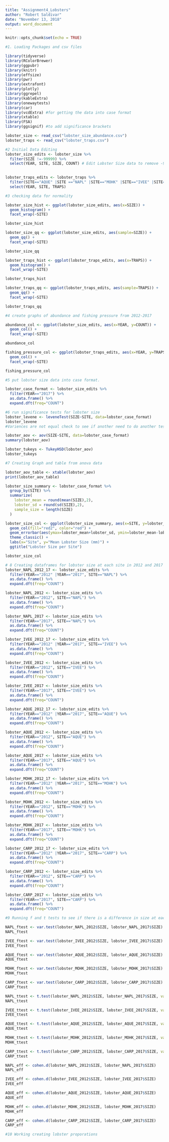 ```yaml
---
title: "Assignment4_Lobsters"
author: "Robert Saldivar"
date: "November 13, 2018"
output: word_document
---
```


```r
knitr::opts_chunk$set(echo = TRUE)
```

```r
#1. Loading Packages and csv files

library(tidyverse)
library(RColorBrewer)
library(ggpubr)
library(knitr)
library(effsize)
library(pwr)
library(extrafont)
library(plotly)
library(ggrepel)
library(kableExtra)
library(onewaytests)
library(car)
library(vcdExtra) #for getting the data into case format
library(xtable)
library(FSA)
library(ggsignif) #to add significance brackets

lobster_size <- read_csv("lobster_size_abundance.csv")
lobster_traps <- read_csv("lobster_traps.csv")
```

```r
#2 Initial Data Editing
lobster_size_edits <- lobster_size %>%
  filter(SIZE !=-99999) %>%
  select(YEAR, SITE, SIZE, COUNT) # Edit Lobster Size data to remove -99999 data from size column and remove transect information
  

lobster_traps_edits <- lobster_traps %>%
  filter(SITE=="AQUE" |SITE =="NAPL" |SITE=="MOHK" |SITE=="IVEE" |SITE=="CARP") %>%
  select(YEAR, SITE, TRAPS)

```

```r
#3 checking data for normality

lobster_size_hist <- ggplot(lobster_size_edits, aes(x=SIZE)) +
  geom_histogram() +
  facet_wrap(~SITE)

lobster_size_hist

lobster_size_qq <- ggplot(lobster_size_edits, aes(sample=SIZE)) +
  geom_qq() +
  facet_wrap(~SITE)

lobster_size_qq

lobster_traps_hist <- ggplot(lobster_traps_edits, aes(x=TRAPS)) +
  geom_histogram() +
  facet_wrap(~SITE)

lobster_traps_hist

lobster_traps_qq <- ggplot(lobster_traps_edits, aes(sample=TRAPS)) +
  geom_qq() +
  facet_wrap(~SITE)

lobster_traps_qq
```

```r
#4 create graphs of abundance and fishing pressure from 2012-2017

abundance_col <- ggplot(lobster_size_edits, aes(x=YEAR, y=COUNT)) +
  geom_col() +
  facet_wrap(~SITE)

abundance_col

fishing_pressure_col <- ggplot(lobster_traps_edits, aes(x=YEAR, y=TRAPS)) +
  geom_col() +
  facet_wrap(~SITE)

fishing_pressure_col
```

```r
#5 put lobster size data into case format.

lobster_case_format <- lobster_size_edits %>%
  filter(YEAR=="2017") %>%
  as.data.frame() %>%
  expand.dft(freq="COUNT")
```

```r
#6 run significance tests for lobster size
lobster_levene <- leveneTest(SIZE~SITE, data=lobster_case_format)
lobster_levene
#Variences are not equal check to see if another need to do another test beside anova

lobster_aov <- aov(SIZE~SITE, data=lobster_case_format)
summary(lobster_aov)

lobster_tukeys <- TukeyHSD(lobster_aov)
lobster_tukeys
```

```r
#7 Creating Graph and table from anova data

lobster_aov_table <- xtable(lobster_aov)
print(lobster_aov_table)

lobster_size_summary <- lobster_case_format %>%
  group_by(SITE) %>%
  summarize(
    lobster_mean = round(mean(SIZE),2),
    lobster_sd = round(sd(SIZE),2),
    sample_size = length(SIZE)
  )

lobster_size_col <- ggplot(lobster_size_summary, aes(x=SITE, y=lobster_mean)) +
  geom_col(fill="red2", color="red") +
  geom_errorbar(aes(ymax=lobster_mean+lobster_sd, ymin=lobster_mean-lobster_sd), width=0.2) +
  theme_classic() +
  labs(x="Site", y="Mean Lobster Size (mm)") +
  ggtitle("Lobster Size per Site")

lobster_size_col

```

```r
# 8 Creating dataframes for lobster size at each site in 2012 and 2017
lobster_NAPL_2012_17 <- lobster_size_edits %>%
  filter(YEAR=="2012" |YEAR=="2017", SITE=="NAPL") %>%
  as.data.frame() %>%
  expand.dft(freq="COUNT")

lobster_NAPL_2012 <- lobster_size_edits %>%
  filter(YEAR=="2012", SITE=="NAPL") %>%
  as.data.frame() %>%
  expand.dft(freq="COUNT")

lobster_NAPL_2017 <- lobster_size_edits %>%
  filter(YEAR=="2017", SITE=="NAPL") %>%
  as.data.frame() %>%
  expand.dft(freq="COUNT")

lobster_IVEE_2012_17 <- lobster_size_edits %>%
  filter(YEAR=="2012" |YEAR=="2017", SITE=="IVEE") %>%
  as.data.frame() %>%
  expand.dft(freq="COUNT")

lobster_IVEE_2012 <- lobster_size_edits %>%
  filter(YEAR=="2012", SITE=="IVEE") %>%
  as.data.frame() %>%
  expand.dft(freq="COUNT")

lobster_IVEE_2017 <- lobster_size_edits %>%
  filter(YEAR=="2017", SITE=="IVEE") %>%
  as.data.frame() %>%
  expand.dft(freq="COUNT")

lobster_AQUE_2012_17 <- lobster_size_edits %>%
  filter(YEAR=="2012" |YEAR=="2017", SITE=="AQUE") %>%
  as.data.frame() %>%
  expand.dft(freq="COUNT")

lobster_AQUE_2012 <- lobster_size_edits %>%
  filter(YEAR=="2012", SITE=="AQUE") %>%
  as.data.frame() %>%
  expand.dft(freq="COUNT")

lobster_AQUE_2017 <- lobster_size_edits %>%
  filter(YEAR=="2017", SITE=="AQUE") %>%
  as.data.frame() %>%
  expand.dft(freq="COUNT")

lobster_MOHK_2012_17 <- lobster_size_edits %>%
  filter(YEAR=="2012" |YEAR=="2017", SITE=="MOHK") %>%
  as.data.frame() %>%
  expand.dft(freq="COUNT")

lobster_MOHK_2012 <- lobster_size_edits %>%
  filter(YEAR=="2012", SITE=="MOHK") %>%
  as.data.frame() %>%
  expand.dft(freq="COUNT")

lobster_MOHK_2017 <- lobster_size_edits %>%
  filter(YEAR=="2017", SITE=="MOHK") %>%
  as.data.frame() %>%
  expand.dft(freq="COUNT")

lobster_CARP_2012_17 <- lobster_size_edits %>%
  filter(YEAR=="2012" |YEAR=="2017", SITE=="CARP") %>%
  as.data.frame() %>%
  expand.dft(freq="COUNT")

lobster_CARP_2012 <- lobster_size_edits %>%
  filter(YEAR=="2012", SITE=="CARP") %>%
  as.data.frame() %>%
  expand.dft(freq="COUNT")

lobster_CARP_2017 <- lobster_size_edits %>%
  filter(YEAR=="2017", SITE=="CARP") %>%
  as.data.frame() %>%
  expand.dft(freq="COUNT")
```

```r
#9 Running f and t tests to see if there is a difference in size at each site between 2012 and 2017

NAPL_ftest <- var.test(lobster_NAPL_2012$SIZE, lobster_NAPL_2017$SIZE)
NAPL_ftest

IVEE_ftest <- var.test(lobster_IVEE_2012$SIZE, lobster_IVEE_2017$SIZE)
IVEE_ftest

AQUE_ftest <- var.test(lobster_AQUE_2012$SIZE, lobster_AQUE_2017$SIZE)
AQUE_ftest

MOHK_ftest <- var.test(lobster_MOHK_2012$SIZE, lobster_MOHK_2017$SIZE)
MOHK_ftest

CARP_ftest <- var.test(lobster_CARP_2012$SIZE, lobster_CARP_2017$SIZE)
CARP_ftest

NAPL_ttest <- t.test(lobster_NAPL_2012$SIZE, lobster_NAPL_2017$SIZE, var.equal=TRUE)
NAPL_ttest

IVEE_ttest <- t.test(lobster_IVEE_2012$SIZE, lobster_IVEE_2017$SIZE, var.equal=TRUE)
IVEE_ttest

AQUE_ttest <- t.test(lobster_AQUE_2012$SIZE, lobster_AQUE_2017$SIZE, var.equal=TRUE)
AQUE_ttest

MOHK_ttest <- t.test(lobster_MOHK_2012$SIZE, lobster_MOHK_2017$SIZE, var.equal=TRUE)
MOHK_ttest

CARP_ttest <- t.test(lobster_CARP_2012$SIZE, lobster_CARP_2017$SIZE, var.equal=TRUE)
CARP_ttest

NAPL_eff <- cohen.d(lobster_NAPL_2012$SIZE, lobster_NAPL_2017$SIZE)
NAPL_eff

IVEE_eff <- cohen.d(lobster_IVEE_2012$SIZE, lobster_IVEE_2017$SIZE)
IVEE_eff

AQUE_eff <- cohen.d(lobster_AQUE_2012$SIZE, lobster_AQUE_2017$SIZE)
AQUE_eff

MOHK_eff <- cohen.d(lobster_MOHK_2012$SIZE, lobster_MOHK_2017$SIZE)
MOHK_eff

CARP_eff <- cohen.d(lobster_CARP_2012$SIZE, lobster_CARP_2017$SIZE)
CARP_eff

```

```r
#10 Working creating lobster proporations


```

